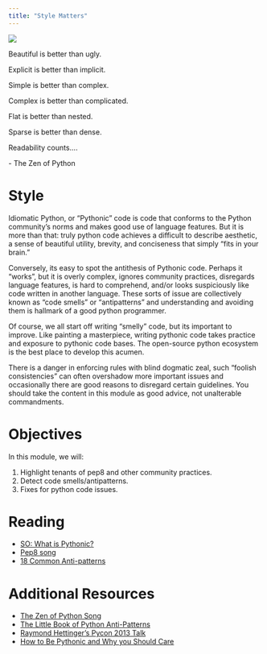 ```yaml
---
title: "Style Matters"
---
```

![](../../images/style_guy.png)

:::{.callout-note appearance="minimal"}
Beautiful is better than ugly.

Explicit is better than implicit.

Simple is better than complex.

Complex is better than complicated.

Flat is better than nested.

Sparse is better than dense.

Readability counts....

\- The Zen of Python
:::

# Style

Idiomatic Python, or "Pythonic" code is code that conforms to the Python community's norms and makes good use
of language features. But it is more than that: truly python code achieves a difficult to describe aesthetic,
a sense of beautiful utility, brevity, and conciseness that simply "fits in your brain."

Conversely, its easy to spot the antithesis of Pythonic code. Perhaps it "works", but it is overly complex, ignores community
practices, disregards language features, is hard to comprehend, and/or looks suspiciously like code written in another
language. These sorts of issue are collectively known as "code smells" or "antipatterns" and understanding and avoiding
them is hallmark of a good python programmer.

Of course, we all start off writing "smelly" code, but its important to improve. Like painting a masterpiece,
writing pythonic code takes practice and exposure to pythonic code bases. The open-source python ecosystem is the
best place to develop this acumen.

:::{.callout-warning}
There is a danger in enforcing rules with blind dogmatic zeal, such "foolish consistencies" can often overshadow
more important issues and occasionally there are good reasons to disregard certain guidelines. You should take
the content in this module as good advice, not unalterable commandments.
:::

# Objectives

In this module, we will:

1. Highlight tenants of pep8 and other community practices.
2. Detect code smells/antipatterns.
3. Fixes for python code issues.

# Reading

- [SO: What is Pythonic?](https://stackoverflow.com/a/25011492/3645626)
- [Pep8 song](https://www.youtube.com/watch?v=hgI0p1zf31k)
- [18 Common Anti-patterns](https://towardsdatascience.com/18-common-python-anti-patterns-i-wish-i-had-known-before-44d983805f0f)

# Additional Resources

- [The Zen of Python Song](https://www.youtube.com/watch?v=i6G6dmVJy74)
- [The Little Book of Python Anti-Patterns](https://docs.quantifiedcode.com/python-anti-patterns/)
- [Raymond Hettinger's Pycon 2013 Talk](https://www.youtube.com/watch?v=OSGv2VnC0go)
- [How to Be Pythonic and Why you Should Care](https://towardsdatascience.com/how-to-be-pythonic-and-why-you-should-care-188d63a5037e)

